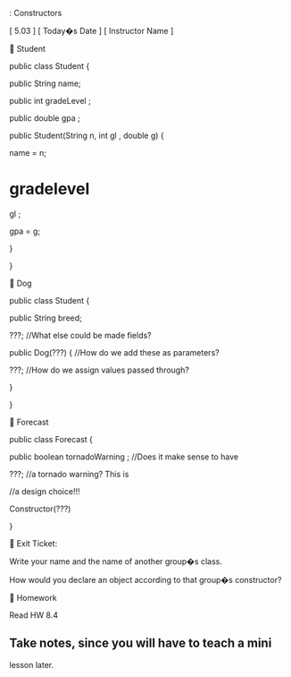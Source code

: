 : 
Constructors


[ 5.03 ] [ Today�s Date ] [ Instructor Name ]



Student


public class Student {


public String name;


public 
int
gradeLevel
;


public double 
gpa
;


public Student(String n, 
int
gl
, double g) {


name = n;


gradelevel
= 
gl
;


gpa
= g;


}


}



Dog


public class Student {


public String breed;


???;
//What else could be made fields?


public Dog(???) {
//How do we add these as parameters?


???;
//How do we assign values passed through?


}


}



Forecast


public class Forecast {


public 
boolean
tornadoWarning
;
//Does it make sense to have


???;
//a tornado warning? This is


//a design choice!!!


Constructor(???)


}



Exit Ticket:


Write your name and the name of another group�s class. 


How would you declare an object according to that group�s 
constructor?



Homework


Read HW 8.4


Take notes, since you will have to teach a mini
-
lesson later.


